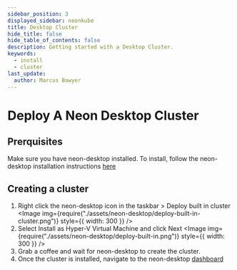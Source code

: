 ```yaml
---
sidebar_position: 3
displayed_sidebar: neonkube
title: Desktop Cluster
hide_title: false
hide_table_of_contents: false
description: Getting started with a Desktop Cluster.
keywords:
  - install
  - cluster
last_update:
  author: Marcus Bowyer
---
```



# Deploy A Neon Desktop Cluster

## Prerquisites

Make sure you have neon-desktop installed. To install, follow the neon-desktop
installation instructions [here](./neon-desktop)

## Creating a cluster

1. Right click the neon-desktop icon in the taskbar > Deploy built in cluster
   <Image
     img={require("./assets/neon-desktop/deploy-built-in-cluster.png")}
     style={{ width: 300 }}
   />
2. Select Install as Hyper-V Virtual Machine and click Next
   <Image
     img={require("./assets/neon-desktop/deploy-built-in.png")}
     style={{ width: 300 }}
   />
3. Grab a coffee and wait for neon-desktop to create the cluster.
4. Once the cluster is installed, navigate to the neon-desktop
   [dashboard](https://neon-dashboard.desktop.neoncluster.io/)
